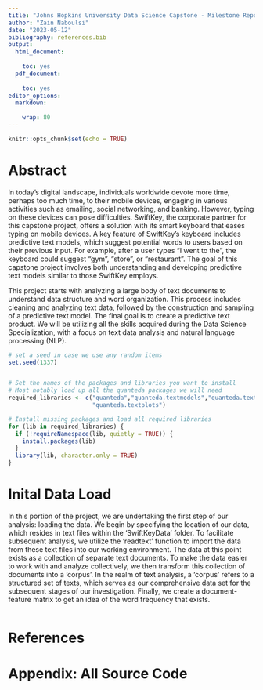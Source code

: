```yaml
---
title: "Johns Hopkins University Data Science Capstone - Milestone Report"
author: "Zain Naboulsi"
date: "2023-05-12"
bibliography: references.bib
output:
  html_document:
    
    toc: yes
  pdf_document:
    
    toc: yes
editor_options: 
  markdown: 
    
    wrap: 80
---
```

```r
knitr::opts_chunk$set(echo = TRUE)
```

# Abstract
In today's digital landscape, individuals worldwide devote more time, perhaps too much time, to their mobile devices, engaging in various activities such as emailing, social networking, and banking. However, typing on these devices can pose difficulties. SwiftKey, the corporate partner for this capstone project, offers a solution with its smart keyboard that eases typing on mobile devices. A key feature of SwiftKey's keyboard includes predictive text models, which suggest potential words to users based on their previous input. For example, after a user types "I went to the", the keyboard could suggest "gym", "store", or "restaurant". The goal of this capstone project involves both understanding and developing predictive text models similar to those SwiftKey employs.

This project starts with analyzing a large body of text documents to understand data structure and word organization. This process includes cleaning and analyzing text data, followed by the construction and sampling of a predictive text model. The final goal is to create a predictive text product. We will be utilizing all the skills acquired during the Data Science Specialization, with a focus on text data analysis and natural language processing (NLP).

```r
# set a seed in case we use any random items
set.seed(1337)


# Set the names of the packages and libraries you want to install
# Most notably load up all the quanteda packages we will need
required_libraries <- c("quanteda","quanteda.textmodels","quanteda.textstats",
                        "quanteda.textplots")

# Install missing packages and load all required libraries
for (lib in required_libraries) {
  if (!requireNamespace(lib, quietly = TRUE)) {
    install.packages(lib)
  }
  library(lib, character.only = TRUE)
}

```

# Inital Data Load
In this portion of the project, we are undertaking the first step of our analysis: loading the data. We begin by specifying the location of our data, which resides in text files within the 'SwiftKeyData' folder. To facilitate subsequent analysis, we utilize the 'readtext' function to import the data from these text files into our working environment. The data at this point exists as a collection of separate text documents. To make the data easier to work with and analyze collectively, we then transform this collection of documents into a 'corpus'. In the realm of text analysis, a 'corpus' refers to a structured set of texts, which serves as our comprehensive data set for the subsequent stages of our investigation. Finally, we create a document-feature matrix to get an idea of the word frequency that exists. 

```r


```

\newpage
# References  

<div id="refs"></div>  


# Appendix: All Source Code  

```r
```